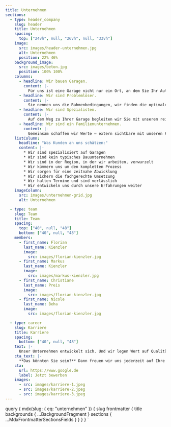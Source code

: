 ```yaml
---
title: Unternehmen
sections:
  - type: header_company
    slug: header
    title: Unternehmen
    spacing:
      top: ["24vh", null, "26vh", null, "33vh"]
    image:
      src: images/header-unternehmen.jpg
      alt: Unternehmen
      position: 22% 46%
    background_image:
      src: images/beton.jpg
      position: 100% 100%
    columns:
      - headline: Wir bauen Garagen.
        content: |-
          Für uns ist eine Garage nicht nur ein Ort, an dem Sie Ihr Auto und andere Dinge unterbringen. Für uns ist eine Garage Ausdruck von Individualität. Der Raum, der Ihr Wohnumfeld stimmig ergänzt. Der Raum, der Platz für Ihre Ideen bietet. Der Raum, der passgenau für Sie von uns entwickelt wird.
      - headline: Wir sind Problemlöser.
        content: |-
          Sie nennen uns die Rahmenbedingungen, wir finden die optimale Lösung. Das Spektrum reicht von einfachen Garagen bis hin zu sehr individuellen Lösungen, unter Nutzung vieler möglicher Optionen. Bei uns bekommen Sie von der Planung bis zur Umsetzung alles aus einer Hand.
      - headline: Wir sind Spezialisten.
        content: |-
          Auf dem Weg zu Ihrer Garage begleiten wir Sie mit unserem reichhaltigen Wissen und unserer weitreichenden Erfahrung. Hier können Sie sich auf uns verlassen. Ihre Zufriedenheit als Kunde ist unser täglicher Anspruch und jede Empfehlung die Bestätigung der Erreichung dieses Ziels.
      - headline: Wir sind ein Familienunternehmen.
        content: |-
          Gemeinsam schaffen wir Werte — extern sichtbare mit unseren Projekten und intern gelebte durch unsere familiäre Firmenkultur. Bei uns sind die Wege kurz und die Kommunikation lebendig. Wir sorgen für ein gutes Miteinander. Das ist die Basis unserer erfolgreichen Arbeit für Sie als Kunde.
    listColumn:
      headline: "Was Kunden an uns schätzen:"
      content: |-
        * Wir sind spezialisiert auf Garagen
        * Wir sind kein typisches Bauunternehmen
        * Wir sind in der Region, in der wir arbeiten, verwurzelt
        * Wir kümmern uns um den kompletten Prozess
        * Wir sorgen für eine zeitnahe Abwicklung
        * Wir sichern die fachgerechte Umsetzung
        * Wir halten Termine und sind verlässlich
        * Wir entwickeln uns durch unsere Erfahrungen weiter
    imageColumn:
      src: images/unternehmen-grid.jpg
      alt: Unternehmen

  - type: team
    slug: Team
    title: Team
    spacing:
      top: ["40", null, "48"]
      bottom: ["40", null, "48"]
    members:
      - first_name: Florian
        last_name: Kienzler
        image:
          src: images/florian-kienzler.jpg
      - first_name: Markus
        last_name: Kienzler
        image:
          src: images/markus-kienzler.jpg
      - first_name: Christiane
        last_name: Preis
        image:
          src: images/florian-kienzler.jpg
      - first_name: Nicole
        last_name: Beha
        image:
          src: images/florian-kienzler.jpg

  - type: career
    slug: Karriere
    title: Karriere
    spacing:
      bottom: ["40", null, "48"]
    text: |-
      Unser Unternehmen entwickelt sich. Und wir legen Wert auf Qualität. Dafür brauchen wir engagierte Mitarbeiter, die unsere Ziele teilen und die passende berufliche Basis und Erfahrung mitbringen.
    cta_text: |-
      **Das könnten Sie sein?** Dann freuen wir uns jederzeit auf Ihre Initiativbewerbung, egal ob Sie an unserem Erfolg auf der Baustelle oder im Büro mitwirken möchten.
    cta:
      url: https://www.google.de
      label: Jetzt bewerben
    images:
      - src: images/karriere-1.jpeg
      - src: images/karriere-2.jpeg
      - src: images/karriere-3.jpeg
---
```



  query {
    mdx(slug: { eq: "unternehmen" }) {
      slug
      frontmatter {
        title
        backgrounds {
          ...BackgroundFragment
        }
        sections {
          ...MdxFrontmatterSectionsFields
        }
      }
    }
  }
`
